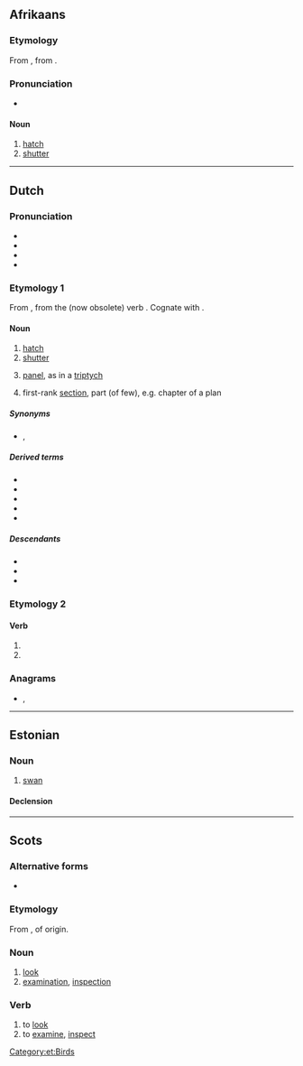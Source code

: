{{also|Luik}}
==Afrikaans==

===Etymology===
From {{inh|af|nl|luik}}, from {{inh|af|dum|luke}}.

===Pronunciation===
* {{IPA|af|/lœy̯k/}}

====Noun====
{{af-noun|luike}}

# [[hatch]]
# [[shutter]]

----

==Dutch==

===Pronunciation===
* {{IPA|nl|/lœy̯k/}}
* {{audio|nl|Nl-luik.ogg|Audio}}
* {{hyphenation|nl|luik}}
* {{rhymes|nl|œy̯k}}

===Etymology 1===
From {{inh|nl|dum|luke}}, from the (now obsolete) verb {{m|nl|luiken}}. Cognate with {{cog|de|Luke}}.

====Noun====
{{nl-noun|n|-en|luikje}}

# [[hatch]]
# [[shutter]]
# {{lb|nl|arts}} [[panel]], as in a [[triptych]]
# {{lb|nl|figuratively}} first-rank [[section]], part (of few), e.g. chapter of a plan

=====Synonyms=====
* {{sense|shutter}} {{l|nl|blind}}, {{l|nl|blinde}}

=====Derived terms=====
* {{l|nl|drieluik}}
* {{l|nl|scheepsluik}}
* {{l|nl|rolluik}}
* {{l|nl|tweeluik}}
* {{l|nl|valluik}}

=====Descendants=====
* {{desc|af|luik}}
* {{desc|ru|люк|bor=1}}
* {{desc|srn|loiki|bor=1}}

===Etymology 2===
{{nonlemma}}

====Verb====
{{head|nl|verb form}}

# {{nl-verb form of|p=1|n=sg|t=pres|m=ind|luiken}}
# {{nl-verb form of|m=imp|luiken}}

===Anagrams===
* {{l|nl|Kuil}}, {{l|nl|kuil}}

----

==Estonian==

===Noun===
{{et-noun}}

# [[swan]]

====Declension====
{{rfinfl|et|noun}}

[[Category:et:Birds]]

----

==Scots==

===Alternative forms===
* {{alter|sco|leuk|luke}}

===Etymology===
From {{inh|sco|ang|lōcian}}, of {{der|sco|gmw|-}} origin.

===Noun===
{{sco-noun}}

# [[look]]
# [[examination]], [[inspection]]

===Verb===
{{sco-verb|luiks|luikin|luikit|luikit}}

# to [[look]]
# to [[examine]], [[inspect]]
